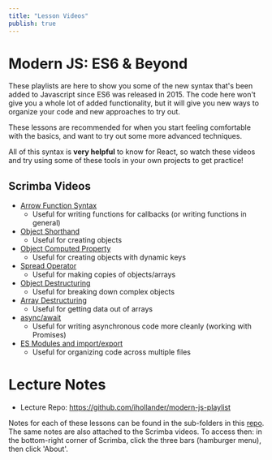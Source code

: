 ```yaml
---
title: "Lesson Videos"
publish: true
---
```


# Modern JS: ES6 & Beyond

These playlists are here to show you some of the new syntax that's been added to Javascript since ES6 was released in 2015. The code here won't give you a whole lot of added functionality, but it will give you new ways to organize your code and new approaches to try out.

These lessons are recommended for when you start feeling comfortable with the basics, and want to try out some more advanced techniques.

All of this syntax is **very helpful** to know for React, so watch these videos and try using some of these tools in your own projects to get practice!

## Scrimba Videos

- [Arrow Function Syntax](https://scrimba.com/scrim/cDkBJpSk)
  - Useful for writing functions for callbacks (or writing functions in general)
- [Object Shorthand](https://scrimba.com/scrim/cJgGbJAN)
  - Useful for creating objects
- [Object Computed Property](https://scrimba.com/scrim/cRJRpPfm)
  - Useful for creating objects with dynamic keys
- [Spread Operator](https://scrimba.com/scrim/cKgG92Ud)
  - Useful for making copies of objects/arrays
- [Object Destructuring](https://scrimba.com/scrim/cEZGN6Ud)
  - Useful for breaking down complex objects
- [Array Destructuring](https://scrimba.com/scrim/cRJRrwAk)
  - Useful for getting data out of arrays
- [async/await](https://scrimba.com/scrim/cdq7wqtr)
  - Useful for writing asynchronous code more cleanly (working with Promises)
- [ES Modules and import/export](https://scrimba.com/scrim/crq7vptM)
  - Useful for organizing code across multiple files

# Lecture Notes

- Lecture Repo: https://github.com/ihollander/modern-js-playlist

Notes for each of these lessons can be found in the sub-folders in this [repo](https://github.com/ihollander/modern-js-playlist). The same notes are also attached to the Scrimba videos. To access then: in the bottom-right corner of Scrimba, click the three bars (hamburger menu), then click 'About'.
